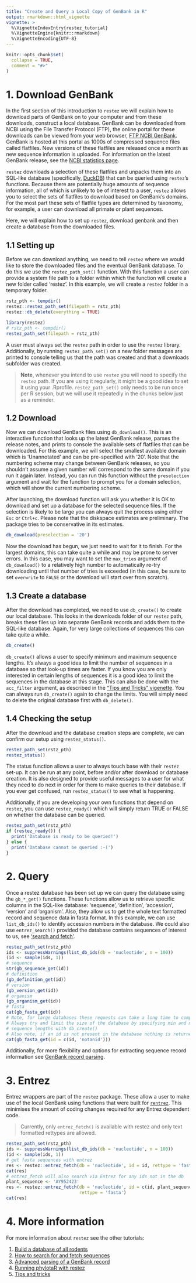 ```yaml
---
title: "Create and Query a Local Copy of GenBank in R"
output: rmarkdown::html_vignette
vignette: >
  %\VignetteIndexEntry{restez_tutorial}
  %\VignetteEngine{knitr::rmarkdown}
  %\VignetteEncoding{UTF-8}
---
```


```r
knitr::opts_chunk$set(
  collapse = TRUE,
  comment = "#>"
)
```

# 1. Download GenBank

In the first section of this introduction to `restez` we will explain how to download parts of GenBank on to your computer and from these downloads, construct a local database. GenBank can be downloaded from NCBI using the File Transfer Protocol (FTP), the online portal for these downloads can be viewed from your web browser,
[FTP NCBI GenBank](ftp://ftp.ncbi.nlm.nih.gov/genbank/). GenBank is hosted at this portal as 1000s of compressed sequence files called flatfiles. New versions of these flatfiles are released once a month as new sequence information is uploaded. For information on the latest GenBank release, see the [NCBI statistics page](https://www.ncbi.nlm.nih.gov/genbank/statistics/).

`restez` downloads a selection of these flatfiles and unpacks them into an SQL-like database (specifically, [DuckDB](https://duckdb.org/)) that can be queried using `restez`'s functions. Because there are potentially huge amounts of sequence information, all of which is unlikely to be of interest to a user, `restez` allows you to select the sets of flatfiles to download based on GenBank's domains. For the most part these sets of flatfile types are determined by taxonomy, for example, a user can download all primate or plant sequences.

Here, we will explain how to set up `restez`, download genbank and then create a database from the downloaded files.

## 1.1 Setting up

Before we can download anything, we need to tell `restez` where we would like to store the downloaded files and the eventual GenBank database. To do this we use the `restez_path_set()` function. With this function a user can provide a system file path to a folder within which the function will create a new folder called 'restez'. In this example, we will create a `restez` folder in a temporary folder.

```r
rstz_pth <- tempdir()
restez::restez_path_set(filepath = rstz_pth)
restez::db_delete(everything = TRUE)
```
```r
library(restez)
# rstz_pth <- tempdir()
restez_path_set(filepath = rstz_pth)
```

A user must always set the `restez` path in order to use the `restez` library. Additionally, by running `restez_path_set()` on a new folder messages are printed to console telling us that the path was created and that a downloads subfolder was created.

> **Note**, whenever you intend to use `restez` you will need to specify the `restez` path. If you are using it regularly, it might be a good idea to set it using your .Rprofile. `restez_path_set()` only needs to be run once per R session, but we will use it repeatedly in the chunks below just as a reminder.

## 1.2 Download

Now we can download GenBank files using `db_download()`. This is an interactive function that looks up the latest GenBank release, parses the release notes, and prints to console the available sets of flatfiles that can be downloaded. For this example, we will select the smallest available domain which is 'Unannotated' and can be pre-specified with '20'. Note that the numbering scheme may change between GenBank releases, so you shouldn't assume a given number will correspond to the same domain if you run it again later. Instead, you can run this function without the `preselection` argument and wait for the function to prompt you for a domain selection, which will show the current numbering scheme.

After launching, the download function will ask you whether it is OK to download and set up a database for the selected sequence files. If the selection is likely to be large you can always quit the process using either `Esc` or `Ctrl+c`. Please note that the diskspace estimates are preliminary. The package tries to be conservative in its estimates.

```r
db_download(preselection = '20')
```

Now the download has begun, we just need to wait for it to finish. For the largest domains, this can take quite a while and may be prone to server errors. In this case, you may want to set the `max_tries` argument of `db_download()` to a relatively high number to automatically re-try downloading until that number of tries is exceeded (in this case, be sure to set `overwrite` to `FALSE` or the download will start over from scratch).

## 1.3 Create a database

After the download has completed, we need to use `db_create()` to create our local database. This looks in the downloads folder of our `restez` path, breaks these files up into separate GenBank records and adds them to the SQL-like database. Again, for very large collections of sequences this can take quite a while.

```r
db_create()
```

`db_create()` allows a user to specify minimum and maximum sequence lengths. It's always a good idea to limit the number of sequences in a database so that look-up times are faster. If you know you are only interested in certain lengths of sequences it is a good idea to limit the sequences in the database at this stage. This can also be done with the `acc_filter` argument, as described in the ["Tips and Tricks" vigenette](https://docs.ropensci.org/restez/articles/5_tips_and_tricks.html). You can always run `db_create()` again to change the limits. You will simply need to delete the original database first with `db_delete()`.

## 1.4 Checking the setup

After the download and the database creation steps are complete, we can confirm our setup using `restez_status()`.

```r
restez_path_set(rstz_pth)
restez_status()
```

The status function allows a user to always touch base with their `restez` set-up. It can be run at any point, before and/or after download or database creation. It is also designed to provide useful messages to a user for what they need to do next in order for them to make queries to their database. If you ever get confused, run `restez_status()` to see what is happening.

Additionally, if you are developing your own functions that depend on `restez`, you can use `restez_ready()` which will simply return TRUE or FALSE on whether the database can be queried.

```r
restez_path_set(rstz_pth)
if (restez_ready()) {
  print('Database is ready to be queried!')
} else {
  print('Database cannot be queried :-(')
}
```

# 2. Query

Once a restez database has been set up we can query the database using the `gb_*_get()` functions. These functions allow us to retrieve specific columns in the SQL-like database: 'sequence', 'definition', 'accession', 'version' and 'organism'. Also, they allow us to get the whole text formatted record and sequence data in fasta format. In this example, we can use `list_db_ids()` to identify accession numbers in the database. We could also use `entrez_search()` provided the database contains sequences of interest to us, see ['search and fetch'](https://docs.ropensci.org/restez/articles/2_search_and_fetch.html).

```r
restez_path_set(rstz_pth)
ids <- suppressWarnings(list_db_ids(db = 'nucleotide', n = 100))
(id <- sample(ids, 1))
# sequence
str(gb_sequence_get(id))
# definition
(gb_definition_get(id))
# version
(gb_version_get(id))
# organism
(gb_organism_get(id))
# fasta
cat(gb_fasta_get(id))
# Note, for large databases these requests can take a long time to complete.
# Always try and limit the size of the database by specifying min and max
# sequence lengths with db_create()
# Also note, if an id is not present in the database nothing is returned
cat(gb_fasta_get(id = c(id, 'notanid')))
```

Additionally, for more flexibility and options for extracting sequence record information see [GenBank record parsing](https://docs.ropensci.org/restez/articles/3_parsing.html).

# 3. Entrez

Entrez wrappers are part of the `restez` package. These allow a user to make use of the local GenBank using functions that were built for [`rentrez`](https://github.com/ropensci/rentrez). This minimises the amount of coding changes required for any Entrez dependent code.

>Currently, only `entrez_fetch()` is available with restez and only text formatted rettypes are allowed.

```r
restez_path_set(rstz_pth)
ids <- suppressWarnings(list_db_ids(db = 'nucleotide', n = 100))
(id <- sample(ids, 1))
# get fasta sequences with entrez
res <- restez::entrez_fetch(db = 'nucleotide', id = id, rettype = 'fasta')
cat(res)
# entrez_fetch will also search via Entrez for any ids not in the db
plant_sequence <- 'AY952423'
res <- restez::entrez_fetch(db = 'nucleotide', id = c(id, plant_sequence),
                            rettype = 'fasta')
cat(res)
```

# 4. More information

For more information about `restez` see the other tutorials:

1. [Build a database of all rodents](https://docs.ropensci.org/restez/articles/1_rodents.html)
2. [How to search for and fetch sequences](https://docs.ropensci.org/restez/articles/2_search_and_fetch.html)
3. [Advanced parsing of a GenBank record](https://docs.ropensci.org/restez/articles/3_parsing.html)
4. [Running phylotaR with restez](https://docs.ropensci.org/restez/articles/4_phylotar.html)
5. [Tips and tricks](https://docs.ropensci.org/restez/articles/5_tips_and_tricks.html)
